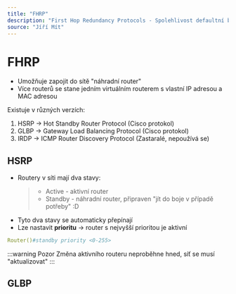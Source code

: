 ```yaml
---
title: "FHRP"
description: "First Hop Redundancy Protocols - Spolehlivost defaultní brány"
source: "Jíří Mít"
---
```


# FHRP
- Umožňuje zapojit do sítě "náhradní router"
- Více routerů se stane jedním virtuálním routerem s vlastní IP adresou a MAC adresou

Existuje v různých verzích:
1. HSRP -> Hot Standby Router Protocol (Cisco protokol)
2. GLBP -> Gateway Load Balancing Protocol (Cisco protokol)
3. IRDP -> ICMP Router Discovery Protocol (Zastaralé, nepoužívá se)

## HSRP
- Routery v síti mají dva stavy: 
    >* Active - aktivní router
    >* Standby - náhradní router, připraven "jít do boje v případě potřeby" :D
- Tyto dva stavy se automaticky přepínají
- Lze nastavit **prioritu** -> router s nejvyšší prioritou je aktivní
```yml title="Nastavení priority u routeru"
Router()#standby priority <0-255>   
```
:::warning Pozor
Změna aktivního routeru neproběhne hned, síť se musí "aktualizovat"
:::

## GLBP

